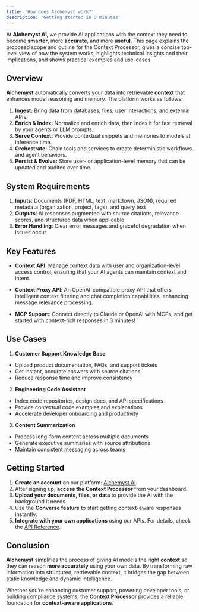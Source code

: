 ```yaml
---
title: 'How does Alchemyst work?'
description: 'Getting started in 3 minutes'
---
```


At **Alchemyst AI**, we provide AI applications with the context they need to become **smarter**, more **accurate**, and more **useful**. This page explains the proposed scope and outline for the Context Processor, gives a concise top-level view of how the system works, highlights technical insights and their implications, and shows practical examples and use-cases.


## Overview

**Alchemyst** automatically converts your data into retrievable **context** that enhances model reasoning and memory. The platform works as follows:

1. **Ingest:** Bring data from databases, files, user interactions, and external APIs.  
2. **Enrich & Index:** Normalize and enrich data, then index it for fast retrieval by your agents or LLM prompts.  
3. **Serve Context:** Provide contextual snippets and memories to models at inference time.  
4. **Orchestrate:** Chain tools and services to create deterministic workflows and agent behaviors.  
5. **Persist & Evolve:** Store user- or application-level memory that can be updated and audited over time.


## System Requirements

1. **Inputs**: Documents (PDF, HTML, text, markdown, JSON), required metadata (organization, project, tags), and query text
2. **Outputs**: AI responses augmented with source citations, relevance scores, and structured data when applicable
3. **Error Handling**: Clear error messages and graceful degradation when issues occur


## Key Features
 - **Context API**: Manage context data with user and organization-level access control, ensuring that your AI agents can maintain context and intent.

- **Context Proxy API**: An OpenAI-compatible proxy API that offers intelligent context filtering and chat completion capabilities, enhancing message relevance processing.

- **MCP Support**: Connect directly to Claude or OpenAI with MCPs, and get started with context-rich responses in 3 minutes!

## Use Cases
1. **Customer Support Knowledge Base**
* Upload product documentation, FAQs, and support tickets
* Get instant, accurate answers with source citations
* Reduce response time and improve consistency

2. **Engineering Code Assistant**
* Index code repositories, design docs, and API specifications
* Provide contextual code examples and explanations
* Accelerate developer onboarding and productivity

3. **Content Summarization**
* Process long-form content across multiple documents
* Generate executive summaries with source attributions
* Maintain consistent messaging across teams

## Getting Started 

1. **Create an account** on our platform: [Alchemyst AI](https://platform.getalchemystai.com).  
2. After signing up, **access the Context Processor** from your dashboard.  
3. **Upload your documents, files, or data** to provide the AI with the background it needs.  
4. Use the **Converse feature** to start getting context-aware responses instantly.  
5. **Integrate with your own applications** using our APIs. For details, check the [API Reference](https://docs.getalchemystai.com/api-reference/introduction). 


## Conclusion

**Alchemyst** simplifies the process of giving AI models the right **context** so they can reason **more accurately** using your own data. By transforming raw information into structured, retrievable context, it bridges the gap between static knowledge and dynamic intelligence.

Whether you’re enhancing customer support, powering developer tools, or building compliance systems, the **Context Processor** provides a reliable foundation for **context-aware applications**.